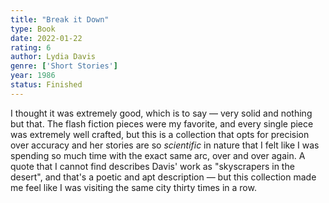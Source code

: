```yaml
---
title: "Break it Down"
type: Book
date: 2022-01-22
rating: 6
author: Lydia Davis
genre: ['Short Stories']
year: 1986
status: Finished
---
```


I thought it was extremely good, which is to say — very solid and nothing but that. The flash fiction pieces were my favorite, and every single piece was extremely well crafted, but this is a collection that opts for precision over accuracy and her stories are so _scientific_ in nature that I felt like I was spending so much time with the exact same arc, over and over again. A quote that I cannot find describes Davis' work as "skyscrapers in the desert", and that's a poetic and apt description — but this collection made me feel like I was visiting the same city thirty times in a row.
